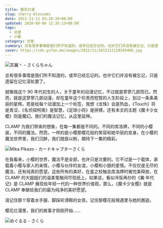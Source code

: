 ```yaml
---
title: 樱花烂漫
slug: cherry-blossoms
date: 2012-11-11 03:20:26+08:00
updated: 2020-09-06 12:35:13+08:00
tags:
  - 动漫
  - 小樱
category: 文章
summary: 总有很多事情是我们所不知道的，或早已经忘记的。也许它们并没有被忘记，只是遗留在记忆深处罢了。
cover: https://cdn.yufan.me/images/2012/11/2012111120345400.jpg
---
```


![苏翼丶 - さくらちゃん](https://cdn.yufan.me/images/2012/11/2012111121163300.jpg)

<MusicPlayer netease={555959} />

总有很多事情是我们所不知道的，或早已经忘记的。也许它们并没有被忘记，只是遗留在记忆深处罢了。

就像我这个 90 年代初生的人，关于童年的动漫记忆，不过就是寥寥几部而已。然而，就是这寥寥几部动漫，却在童年这个珍贵而短暂的人生阶段上，划过一条条美丽的星辉。若是给每个动漫加上一个标签，我想《龙珠》会是热血，《Touch》将是青涩，《名侦探柯南》是智慧，《足球小将》是拼搏，还有本文的主题《魔卡少女樱》则是魔幻。我们的魔法记忆，从这里延伸。

CLAMP 为我们带来的想象，在每一集都是不同的。不同的库洛牌，不同的小樱装，不同的魔法。然而，一样的是小樱那樱花般的笑容和她华丽的变身。在小樱的魔法世界里，我们沉醉，我们翘首以盼，期待下一集的精彩。

![Mika Pikazo - カードキャプターさくら](https://cdn.yufan.me/images/2012/11/2012111121163800.jpg)

在我看来，小樱的世界，魔法不是全部，也许只是次要的。它不过是一个载体，承载着小樱与家人的亲情，小樱与伙伴的友谊，小樱和小狼的爱情。不仅仅是无尽的魔法，还有纯真的愿望。这些所有的美好，在星之杖触击库洛牌时被完美释放，在 CLAMP 的大姐姐们的温柔笔触间尽现纸上。如果说，看似冷饭再炒的《翼·年代记》是 CLAMP 展现给年轻一代的一种世界价值观，那么，《魔卡少女樱》就是 CLAMP 奉献给我们的最为纯净的美好愿望。

请记住那个穿着水手服、脚踩轮滑鞋的女孩，记住那樱花般境遇里与她的邂逅。

樱花烂漫里，我们的故事才刚刚开始……

![めぐるる - さくら](https://cdn.yufan.me/images/2012/11/2012111121164200.jpg)
